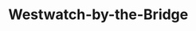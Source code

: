 
# Westwatch-by-the-Bridge
<ProjectDetails
  floatRight
  region="The Wall"
  house="Night's Watch"
  type="Ruin"
  status="Completed"
  warp="/warp westwatch"
  projectLead="MDMeaux"
  dateStarted="2017-01-05T00:00:00+00:00"
  dateCompleted="2017-01-05T00:00:00+00:00"
/>
